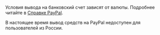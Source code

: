 Условия вывода на банковский счет зависят от валюты. Подробнее читайте в [Справке PayPal](https://www.paypal.com/ru/smarthelp/article/faq1189).

<Note mode="restriction" title="Внимание">

В настоящее время вывод средств на PayPal недоступен для пользователей из России.

</Note>
